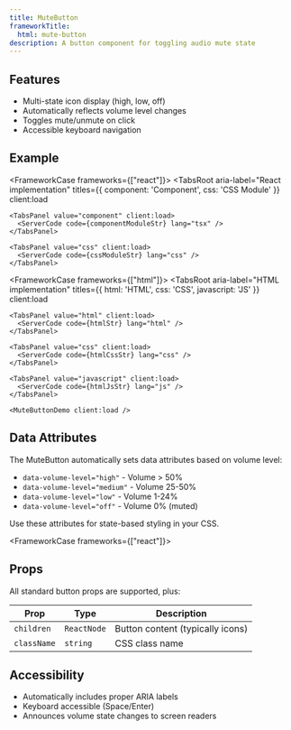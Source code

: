 ```yaml
---
title: MuteButton
frameworkTitle:
  html: mute-button
description: A button component for toggling audio mute state
---
```



## Features

- Multi-state icon display (high, low, off)
- Automatically reflects volume level changes
- Toggles mute/unmute on click
- Accessible keyboard navigation

## Example

<FrameworkCase frameworks={["react"]}>
  <TabsRoot
    aria-label="React implementation"
    titles={{ component: 'Component', css: 'CSS Module' }}
    client:load
  >
    <TabsPanel value="component" client:load>
      <ServerCode code={componentModuleStr} lang="tsx" />
    </TabsPanel>

    <TabsPanel value="css" client:load>
      <ServerCode code={cssModuleStr} lang="css" />
    </TabsPanel>
    
  </TabsRoot>
  <MuteButtonDemo client:load />
</FrameworkCase>

<FrameworkCase frameworks={["html"]}>
  <TabsRoot
    aria-label="HTML implementation"
    titles={{ html: 'HTML', css: 'CSS', javascript: 'JS' }}
    client:load
  >
    <TabsPanel value="html" client:load>
      <ServerCode code={htmlStr} lang="html" />
    </TabsPanel>

    <TabsPanel value="css" client:load>
      <ServerCode code={htmlCssStr} lang="css" />
    </TabsPanel>

    <TabsPanel value="javascript" client:load>
      <ServerCode code={htmlJsStr} lang="js" />
    </TabsPanel>

    <MuteButtonDemo client:load /> 
  </TabsRoot>
</FrameworkCase>



## Data Attributes

The MuteButton automatically sets data attributes based on volume level:

- `data-volume-level="high"` - Volume > 50%
- `data-volume-level="medium"` - Volume 25-50%
- `data-volume-level="low"` - Volume 1-24%
- `data-volume-level="off"` - Volume 0% (muted)

Use these attributes for state-based styling in your CSS.

<FrameworkCase frameworks={["react"]}>

## Props

All standard button props are supported, plus:

| Prop | Type | Description |
|------|------|-------------|
| `children` | `ReactNode` | Button content (typically icons) |
| `className` | `string` | CSS class name |

</FrameworkCase>

## Accessibility

- Automatically includes proper ARIA labels
- Keyboard accessible (Space/Enter)
- Announces volume state changes to screen readers
